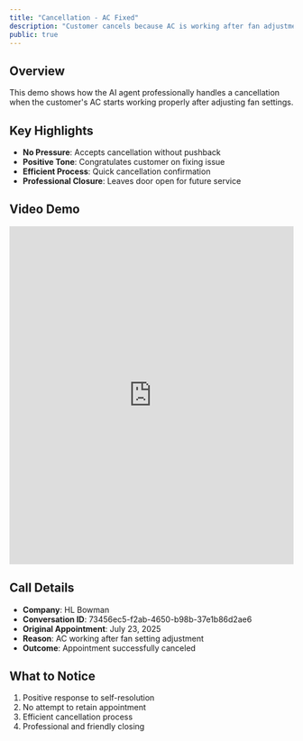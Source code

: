 ```yaml
---
title: "Cancellation - AC Fixed"
description: "Customer cancels because AC is working after fan adjustment"
public: true
---
```


## Overview

This demo shows how the AI agent professionally handles a cancellation when the customer's AC starts working properly after adjusting fan settings.

## Key Highlights

- **No Pressure**: Accepts cancellation without pushback
- **Positive Tone**: Congratulates customer on fixing issue
- **Efficient Process**: Quick cancellation confirmation
- **Professional Closure**: Leaves door open for future service

## Video Demo

<iframe
  src="https://share.descript.com/embed/9QKYq5Xpzwz"
  width="100%"
  height="600"
  frameBorder="0"
  allowFullScreen
  className="rounded-xl"
></iframe>

## Call Details

- **Company**: HL Bowman
- **Conversation ID**: 73456ec5-f2ab-4650-b98b-37e1b86d2ae6
- **Original Appointment**: July 23, 2025
- **Reason**: AC working after fan setting adjustment
- **Outcome**: Appointment successfully canceled

## What to Notice

1. Positive response to self-resolution
2. No attempt to retain appointment
3. Efficient cancellation process
4. Professional and friendly closing